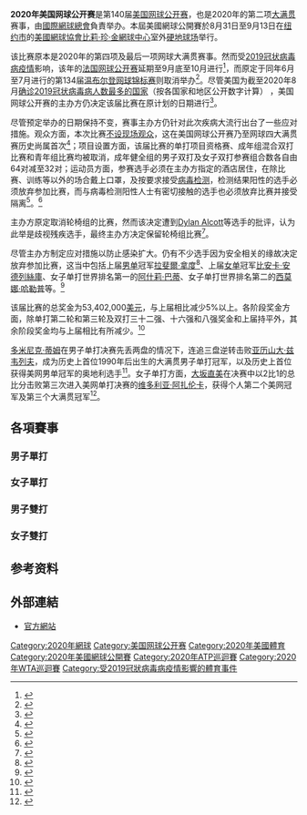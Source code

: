 {{Expand language|1=en|time=2020-09-01T14:10:04+00:00}}
{{NoteTA|G1=Tennis}}
{{TennisEventInfo|2020|美國網球公開賽|
|Logo        = 
|Logo size   = 
|date         = 8月31日 – 9月13日
|edition      = 第140屆
|category     = [[大滿貫_(網球)|大滿貫]]（ITF）
|draw         = 128S/32D
|prize_money  = 53,402,000[[美元|美元]]
|location     = [[美国|美国]][[纽约州|纽约州]][[纽约|纽约]]
|venue        = {{nowrap|[[美國網球協會比莉·珍·金網球中心|美國網球協會比莉·珍·金網球中心]]}}
|surface      = [[硬地球場|硬地球場]]
|attendance   = 
|after_name   = 美國網球公開賽
|champms   = {{flagicon|AUT}} [[多米尼克·蒂姆|多米尼克·蒂姆]]
|champws   = {{flagicon|JPN}} [[大坂直美|大坂直美]]
|champmd   = {{flagicon|CRO}} [[马特·帕维奇|马特·帕维奇]] / {{flagicon|BRA}} [[布魯諾·蘇雷斯|布魯諾·蘇雷斯]]
|champwd   = {{flagicon|GER}} [[蘿拉·西格蒙德|蘿拉·西格蒙德]] / {{flagicon|RUS}} [[薇拉·兹沃纳列娃|薇拉·兹沃纳列娃]]
|champwcms = {{flagicon|JPN}} [[國枝慎吾|國枝慎吾]]
|champwcws = {{flagicon|NED}} [[Diede_de_Groot|Diede de Groot]]
|champwcqs = {{flagicon|NED}} Sam Schröder
|champwcmd = {{flagicon|GBR}} [[Alfie_Hewett|Alfie Hewett]] / {{flagicon|GBR}} [[Gordon_Reid|Gordon Reid]]
|champwcwd = {{flagicon|JPN}} [[Yui_Kamiji|Yui Kamiji]] / {{flagicon|GBR}} [[Jordanne_Whiley|Jordanne Whiley]]
|champwcqd = {{flagicon|AUS}} [[Dylan_Alcott|Dylan Alcott]] / {{flagicon|GBR}} [[Andy_Lapthorne|Andy Lapthorne]]
}}
'''2020年美国网球公开赛'''是第140届[[美国网球公开赛|美国网球公开赛]]，也是2020年的第二项[[大滿貫_(網球)|大满贯]]赛事，由[[國際網球總會|國際網球總會]]負責举办。本屆美國網球公開賽於8月31日至9月13日在[[纽约|纽约市]]的[[美國網球協會比莉·珍·金網球中心|美國網球協會比莉·珍·金網球中心]]室外[[硬地球場|硬地球场]]举行。

该比赛原本是2020年的第四项及最后一项网球大满贯赛事。然而受[[2019冠状病毒病|2019冠状病毒病]][[2019冠状病毒病疫情|疫情]]影响，该年的[[法国网球公开赛|法国网球公开赛]]延期至9月底至10月进行<ref>{{cite web|url=https://www.theweek.in/news/sports/2020/06/18/french-open-postponed-by-another-week-to-start-on-sep-27-with-fans.html|title=French Open postponed by another week, to start on Sep 27 with fans|publisher=The Week|date=2020-06-18|accessdate=2020-09-13|archiveurl=https://web.archive.org/web/20200629074044/https://www.theweek.in/news/sports/2020/06/18/french-open-postponed-by-another-week-to-start-on-sep-27-with-fans.html|archivedate=2020-06-29|dead-url=no}}</ref>，而原定于同年6月至7月进行的第134届[[温布尔登网球锦标赛|温布尔登网球锦标赛]]则取消举办<ref>{{cite web|url=https://www.wimbledon.com/en_GB/news/articles/2020-04-01/cancellation_of_the_championships_2020.html|title=Cancellation of The Championships 2020|work=The Championships, Wimbledon|date=2020-04-01|accessdate=2020-09-13|archiveurl=https://web.archive.org/web/20201231070314/https://www.wimbledon.com/en_GB/news/articles/2020-04-01/cancellation_of_the_championships_2020.html|archivedate=2020-12-31|dead-url=no}}</ref>。尽管美国为截至2020年8月[[2019冠狀病毒病美國疫情|确诊2019冠状病毒病人数最多的国家]]（按各国家和地区公开数字计算）<!--一定要强调公开数字，受检测及医疗资源有限之影响，全球可能有大量人士感染了病毒但却未能成为确诊病例-->，美国网球公开赛的主办方仍决定该届比赛在原计划的日期进行<ref>{{cite web|url=https://www.straitstimes.com/sport/tennis/us-open-safety-plans-on-track|title=US Open safety plans 'on track'|publisher=The Straits Times|date=2020-08-02|accessdate=2020-09-13|archiveurl=https://web.archive.org/web/20200809001605/https://www.straitstimes.com/sport/tennis/us-open-safety-plans-on-track|archivedate=2020-08-09|dead-url=no}}</ref>。

尽管预定举办的日期保持不变，赛事主办方仍针对此次疾病大流行出台了一些应对措施。观众方面，本次比赛[[無觀眾比賽|不设现场观众]]，这在美国网球公开赛乃至网球四大满贯赛历史尚属首次<ref>{{cite web|url=https://www.nytimes.com/2020/09/06/sports/tennis/us-open-novak-djokovic.html|title=Novak Djokovic Out of U.S. Open After Accidental Hit of Line Judge|publisher=[[纽约时报|The New York Times]]|archiveurl=https://web.archive.org/web/20200911135635/https://www.nytimes.com/2020/09/06/sports/tennis/us-open-novak-djokovic.html|archivedate=2020-09-11|accessdate=2020-09-13|dead-url=no}}</ref>；项目设置方面，该届比赛的单打项目资格赛、成年组混合双打比赛和青年组比赛均被取消，成年健全组的男子双打及女子双打参赛组合数各自由64对减至32对；运动员方面，参赛选手必须在主办方指定的酒店居住，在除比赛、训练等以外的场合戴上口罩，及按要求接受[[2019冠状病毒病检测|病毒检测]]，检测结果阳性的选手必须放弃参加比赛，而与病毒检测阳性人士有密切接触的选手也必须放弃比赛并接受隔离<ref>{{cite web|url=https://abcnews.go.com/US/us-open-players-pulled-tournament-contact-covid-positive/story?id=72842299|title=US Open players pulled from tournament after contact with COVID-positive player|publisher=ABC News|date=2020-09-06|accessdate=2020-09-13|archiveurl=https://web.archive.org/web/20200912093921/https://abcnews.go.com/US/us-open-players-pulled-tournament-contact-covid-positive/story?id=72842299|archivedate=2020-09-12|dead-url=no}}</ref>。<ref name="USOpen2020">{{cite news|url=https://www.bbc.co.uk/sport/tennis/53070667|title=US Open to be held behind closed doors after New York governor gives go-ahead|publisher=[[BBC体育|BBC Sport]]|date=2020-06-16|accessdate=2020-06-16|archiveurl=https://web.archive.org/web/20200702223153/https://www.bbc.co.uk/sport/tennis/53070667|archivedate=2020-07-02|dead-url=no}}</ref>

主办方原定取消轮椅组的比赛，然而该决定遭到[[Dylan_Alcott|Dylan Alcott]]等选手的批评，认为此举是歧视残疾选手，最终主办方决定保留轮椅组比赛<ref>{{cite web|url=https://www.abc.net.au/news/2020-06-25/us-open-u-turn-on-wheelchair-tennis-after-dylan-alcott-blast/12390502|title=Wheelchair tennis back on at US Open after initial decision criticised by players including Dylan Alcott|publisher=ABC News Australia|date=2020-06-25|accessdate=2020-09-13|archiveurl=https://web.archive.org/web/20200626202840/https://www.abc.net.au/news/2020-06-25/us-open-u-turn-on-wheelchair-tennis-after-dylan-alcott-blast/12390502|archivedate=2020-06-26|dead-url=no}}</ref>。

尽管主办方制定应对措施以防止感染扩大。仍有不少选手因为安全相关的缘故决定放弃参加比赛，这当中包括上届[[2019年美國網球公開賽男子單打比賽|男单]]冠军[[拉斐爾·拿度|拉斐爾·拿度]]<ref>{{cite web|url=https://www.washingtonpost.com/sports/2020/08/04/rafael-nadal-us-open/|title=Rafael Nadal bows out of U.S. Open, citing travel concerns amid pandemic|publisher=The Washington Post|date=2020-08-05|accessdate=2020-09-13|archiveurl=https://web.archive.org/web/20200911212039/https://www.washingtonpost.com/sports/2020/08/04/rafael-nadal-us-open/|archivedate=2020-09-11|dead-url=no}}</ref>、上届[[2019年美國網球公開賽女子單打比賽|女单]]冠军[[比安卡·安德列絲庫|比安卡·安德列絲庫]]、女子单打世界排名第一的[[阿什莉·巴蒂|阿什莉·巴蒂]]、女子单打世界排名第二的[[西莫娜·哈勒普|西莫娜·哈勒普]]等。<ref>{{cite web|url=https://www.cbssports.com/tennis/news/us-open-2020-a-complete-list-of-stars-who-have-withdrawn-from-tournament/|title=US Open 2020: A complete list of stars who have withdrawn from tournament|publisher=CBS Sports|date=2020-08-17|accessdate=2020-09-13|archiveurl=https://archive.today/20200913105248/https://www.cbssports.com/tennis/news/us-open-2020-a-complete-list-of-stars-who-have-withdrawn-from-tournament/|archivedate=2020-09-13}}</ref>

该届比赛的总奖金为53,402,000[[美元|美元]]，与上届相比减少5%以上。各阶段奖金方面，除单打第二轮和第三轮及双打三十二强、十六强和八强奖金和上届持平外，其余阶段奖金均与上届相比有所减少。<ref>{{cite web|url=https://www.usopen.org/en_US/news/articles/2020-08-05/usta_reaffirms_commitment_to_player_relief_efforts_with_2020_us_open_prize_money.html|title=USTA reaffirms commitment to player relief efforts with 2020 US Open prize money|work=US Open|date=2020-08-18|accessdate=2020-09-13|archiveurl=https://web.archive.org/web/20200827093440/https://www.usopen.org/en_US/news/articles/2020-08-05/usta_reaffirms_commitment_to_player_relief_efforts_with_2020_us_open_prize_money.html|archivedate=2020-08-27|dead-url=no}}</ref>

[[多米尼克·蒂姆|多米尼克·蒂姆]]在男子单打决赛先丢两盘的情况下，连追三盘逆转击败[[亚历山大·兹韦列夫|亚历山大·兹韦列夫]]，成为历史上首位1990年后出生的大满贯男子单打冠军，以及历史上首位获得美网男单冠军的奥地利选手<ref>{{cite web|url=https://www.usatoday.com/story/sports/tennis/2020/09/13/dominic-thiem-alexander-zverev-us-open-men-final/5788025002/|title=Dominic Thiem outlasts Alexander Zverev, comes back from two sets down to win US Open and first Grand Slam title|publisher=USA Today|date=2020-09-13|accessdate=2020-09-14|archiveurl=https://web.archive.org/web/20201226141922/https://www.usatoday.com/story/sports/tennis/2020/09/13/dominic-thiem-alexander-zverev-us-open-men-final/5788025002/|archivedate=2020-12-26|dead-url=no}}</ref>。女子单打方面，[[大坂直美|大坂直美]]在决赛中以2比1的总比分击败第三次进入美网单打决赛的[[维多利亚·阿扎伦卡|维多利亚·阿扎伦卡]]，获得个人第二个美网冠军及第三个大满贯冠军<ref>{{cite web|url=https://www3.nhk.or.jp/news/html/20200913/k10012615261000.html|script-title=ja:大坂なおみ 全米オープン2回目の優勝 祝福や称賛の声|publisher=[[日本放送协会|NHK]]|date=2020-09-13|accessdate=2020-09-13|archiveurl=https://web.archive.org/web/20200913051911/https://www3.nhk.or.jp/news/html/20200913/k10012615261000.html|archivedate=2020-09-13|dead-url=yes}}</ref>。

== 各項賽事 ==
=== 男子單打 ===
{{main|2020年美國網球公開賽男子單打比賽}}
{{4TeamBracket-Tennis5-v2
| team-width=200
| RD1-seed1=20
| RD1-team1={{flagicon|ESP}} [[巴勃羅·卡雷尼奧·布斯塔|巴勃羅·卡雷尼奧·布斯塔]]
| RD1-score1-1='''6'''
| RD1-score1-2='''6'''
| RD1-score1-3=3
| RD1-score1-4=4
| RD1-score1-5=3
| RD1-seed2=5
| RD1-team2='''{{flagicon|GER}} [[亞歷山大·茲韋列夫|亞歷山大·茲韋列夫]]'''
| RD1-score2-1=3
| RD1-score2-2=2
| RD1-score2-3='''6'''
| RD1-score2-4='''6'''
| RD1-score2-5='''6'''

| RD1-seed3=3
| RD1-team3={{flagicon|RUS}} [[丹尼爾·梅德韋傑夫|丹尼爾·梅德韋傑夫]]
| RD1-score3-1=2
| RD1-score3-2=6<sup>7</sup>
| RD1-score3-3=6<sup>5</sup>
| RD1-score3-4=
| RD1-score3-5=
| RD1-seed4=2
| RD1-team4='''{{flagicon|AUT}} [[多米尼克·蒂姆|多米尼克·蒂姆]]'''
| RD1-score4-1='''6'''
| RD1-score4-2='''7<sup>9</sup>'''
| RD1-score4-3='''7<sup>7</sup>'''
| RD1-score4-4=
| RD1-score4-5=

| RD2-seed1=5
| RD2-team1={{flagicon|GER}} [[亞歷山大·茲韋列夫|亞歷山大·茲韋列夫]]
| RD2-score1-1='''6'''
| RD2-score1-2='''6'''
| RD2-score1-3=4
| RD2-score1-4=3
| RD2-score1-5=6<sup>6</sup>
| RD2-seed2=2
| RD2-team2='''{{flagicon|AUT}} [[多米尼克·蒂姆|多米尼克·蒂姆]]'''
| RD2-score2-1=2
| RD2-score2-2=4
| RD2-score2-3='''6'''
| RD2-score2-4='''6'''
| RD2-score2-5='''7<sup>8</sup>'''
}}

=== 女子單打 ===
{{main|2020年美國網球公開賽女子單打比賽}}
{{4TeamBracket-Tennis3-v2
|team-width=200
|RD1-seed1=28
|RD1-team1={{flagicon|USA}} [[Jennifer_Brady|Jennifer Brady]]
|RD1-score1-1=6<sup>1</sup>
|RD1-score1-2='''6'''
|RD1-score1-3=3
|RD1-seed2=4
|RD1-team2='''{{flagicon|JPN}} [[大坂直美|大坂直美]]'''
|RD1-score2-1='''7<sup>7</sup>'''
|RD1-score2-2=3
|RD1-score2-3='''6'''

|RD1-seed3=3
|RD1-team3={{flagicon|USA}} [[塞雷娜·威廉姆斯|塞雷娜·威廉姆斯]]
|RD1-score3-1='''6'''
|RD1-score3-2=3
|RD1-score3-3=3
|RD1-seed4=
|RD1-team4='''{{flagicon|BLR}} [[维多利亚·阿扎伦卡|维多利亚·阿扎伦卡]]'''
|RD1-score4-1=1
|RD1-score4-2='''6'''
|RD1-score4-3='''6'''

|RD2-seed1=4
|RD2-team1='''{{flagicon|JPN}} [[大坂直美|大坂直美]]'''
|RD2-score1-1=1
|RD2-score1-2='''6'''
|RD2-score1-3='''6'''
|RD2-seed2=
|RD2-team2={{flagicon|BLR}} [[维多利亚·阿扎伦卡|维多利亚·阿扎伦卡]]
|RD2-score2-1='''6'''
|RD2-score2-2=3
|RD2-score2-3=3
}}

=== 男子雙打 ===
{{main|2020年美國網球公開賽男子雙打比賽}}
{{4TeamBracket-Tennis3-v2
| team-width=200
| RD1-seed1= 
| RD1-team1={{flagicon|NED}} [[讓-儒利安·路查|讓-儒利安·路查]]<br /> {{flagicon|ROU}} [[霍里亞·特卡烏|霍里亞·特卡烏]]
| RD1-score1-1=4
| RD1-score1-2=5
| RD1-score1-3=
| RD1-seed2= 
| RD1-team2='''{{flagicon|CRO}} [[马特·帕维奇|马特·帕维奇]]<br /> {{flagicon|BRA}} [[布魯諾·蘇雷斯|布魯諾·蘇雷斯]]'''
| RD1-score2-1='''6'''
| RD1-score2-2='''7'''
| RD1-score2-3=

| RD1-seed3=3
| RD1-team3={{flagicon|USA}} [[拉傑夫·拉姆|拉傑夫·拉姆]]<br /> {{flagicon|GBR}} [[乔·索尔兹伯里|乔·索尔兹伯里]]
| RD1-score3-1=6<sup>3</sup>
| RD1-score3-2=4
| RD1-score3-3=
| RD1-seed4=8
| RD1-team4='''{{flagicon|NED}} [[卫斯理·库尔霍夫|卫斯理·库尔霍夫]]<br /> {{flagicon|CRO}} [[尼克拉·梅克蒂奇|尼克拉·梅克蒂奇]]''' 
| RD1-score4-1='''7<sup>7</sup>'''
| RD1-score4-2='''6'''
| RD1-score4-3=

| RD2-seed1= 
| RD2-team1='''{{flagicon|CRO}} [[马特·帕维奇|马特·帕维奇]]<br /> {{flagicon|BRA}} [[布魯諾·蘇雷斯|布魯諾·蘇雷斯]]'''
| RD2-score1-1='''7'''
| RD2-score1-2='''6'''
| RD2-score1-3=
| RD2-seed2=8
| RD2-team2={{flagicon|NED}} [[卫斯理·库尔霍夫|卫斯理·库尔霍夫]]<br /> {{flagicon|CRO}} [[尼克拉·梅克蒂奇|尼克拉·梅克蒂奇]] 
| RD2-score2-1=5
| RD2-score2-2=3
| RD2-score2-3=
}}

=== 女子雙打 ===
{{main|2020年美國網球公開賽女子雙打比賽}}
{{4TeamBracket-Tennis3-v2
| team-width=200

| RD1-seed1= 
| RD1-team1={{flagicon|USA}} [[Asia_Muhammad|Asia Muhammad]]<br /> {{flagicon|USA}} [[泰勒·湯森|泰勒·湯森]]
| RD1-score1-1=4
| RD1-score1-2='''6'''
| RD1-score1-3=6<sup>7</sup>
| RD1-seed2=3
| RD1-team2='''{{flagicon|USA}} [[Nicole_Melichar|Nicole Melichar]]<br /> {{flagicon|CHN}} [[徐一幡|徐一幡]]'''
| RD1-score2-1='''6'''
| RD1-score2-2=3
| RD1-score2-3='''7<sup>9</sup>'''

| RD1-seed3= 
| RD1-team3={{flagicon|RUS}} [[安娜·布林科娃|安娜·布林科娃]]<br /> {{flagicon|RUS}} [[维罗妮卡·库德梅托娃|维罗妮卡·库德梅托娃]]
| RD1-score3-1='''7'''
| RD1-score3-2=3
| RD1-score3-3=5
| RD1-seed4=PR
| RD1-team4='''{{flagicon|GER}} [[蘿拉·西格蒙德|蘿拉·西格蒙德]]<br /> {{flagicon|RUS}} [[薇拉·兹沃纳列娃|薇拉·兹沃纳列娃]]'''
| RD1-score4-1=5
| RD1-score4-2='''6'''
| RD1-score4-3='''7'''

| RD2-seed1=3
| RD2-team1={{flagicon|USA}} [[Nicole_Melichar|Nicole Melichar]]<br /> {{flagicon|CHN}} [[徐一幡|徐一幡]]
| RD2-score1-1=4
| RD2-score1-2=4
| RD2-score1-3=
| RD2-seed2=PR
| RD2-team2='''{{flagicon|GER}} [[蘿拉·西格蒙德|蘿拉·西格蒙德]]<br /> {{flagicon|RUS}} [[薇拉·兹沃纳列娃|薇拉·兹沃纳列娃]]'''
| RD2-score2-1='''6'''
| RD2-score2-2='''6'''
| RD2-score2-3=
}}

==参考资料==
{{reflist|2}}

==外部連結==
*[http://www.usopen.org/ 官方網站]{{Wayback|url=http://www.usopen.org/ |date=20150703142652 }}

{{start box}}
{{succession box | before=[[2019年美國網球公開賽|2019年美國網球公開賽]]| title=[[美國網球公開賽|美國網球公開賽]]<br/>2020年 | years= | after=[[2021年美國網球公開賽|2021年美國網球公開賽]]}}
{{succession box | before=[[2020年澳大利亚网球公开赛|2020年澳大利亚网球公开赛]]| title=[[網球大滿貫|網球大滿貫]]<br/>2020年 | years= | after=[[2020年法國網球公開賽|2020年法國網球公開賽]]}}
{{end box}}

{{美网列表}}
[[Category:2020年網球|Category:2020年網球]]
[[Category:美国网球公开赛|Category:美国网球公开赛]]
[[Category:2020年美國體育|Category:2020年美國體育]]
[[Category:2020年美國網球公開賽|Category:2020年美國網球公開賽]]
[[Category:2020年ATP巡迴賽|Category:2020年ATP巡迴賽]]
[[Category:2020年WTA巡迴賽|Category:2020年WTA巡迴賽]]
[[Category:受2019冠狀病毒病疫情影響的體育事件|Category:受2019冠狀病毒病疫情影響的體育事件]]